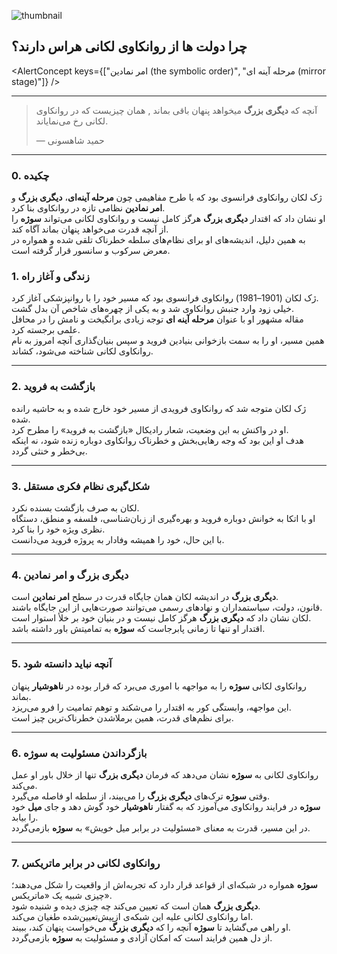 
<section className="container flex max-w-screen-lg flex-col items-center mx-auto">

<Image
  src={thumbnail}
  alt="thumbnail"
  className="mt-4 w-full rounded-2xl border object-cover"
/>

<div className="prose dark:prose-invert max-w-full mx-auto w-full text-justify mt-6">

## چرا دولت ها از روانکاوی لکانی هراس دارند؟

<AlertConcept
  keys={["امر نمادین (the symbolic order)", "مرحله آینه ای (mirror stage)"]}
/>

---

> آنچه که **دیگری بزرگ** میخواهد پنهان باقی بماند , همان چیزیست که در روانکاوی لکانی رخ می‌نمایاند.
>
> — حمید شاهسونی

---

### 0. چکیده

ژک لکان روانکاوی فرانسوی بود که با طرح مفاهیمی چون **مرحله آینه‌ای**، **دیگری بزرگ** و **امر نمادین** نظامی تازه در روانکاوی بنا کرد.  
او نشان داد که اقتدار **دیگری بزرگ** هرگز کامل نیست و روانکاوی لکانی می‌تواند **سوژه** را از آنچه قدرت می‌خواهد پنهان بماند آگاه کند.   
به همین دلیل، اندیشه‌های او برای نظام‌های سلطه خطرناک تلقی شده و همواره در معرض سرکوب و سانسور قرار گرفته است.

### 1. زندگی و آغاز راه

ژک لکان (1901–1981) روانکاوی فرانسوی بود که مسیر خود را با روانپزشکی آغاز کرد.  
خیلی زود وارد جنبش روانکاوی شد و به یکی از چهره‌های شاخص آن بدل گشت.  
مقاله مشهور او با عنوان **مرحله آینه ای** توجه زیادی برانگیخت و نامش را در محافل علمی برجسته کرد.  
همین مسیر، او را به سمت بازخوانی بنیادین فروید و سپس بنیان‌گذاری آنچه امروز به نام روانکاوی لکانی شناخته می‌شود، کشاند.

---

### 2. بازگشت به فروید

ژک لکان متوجه شد که روانکاوی فرویدی از مسیر خود خارج شده و به حاشیه رانده شده.  
او در واکنش به این وضعیت، شعار رادیکال «بازگشت به فروید» را مطرح کرد.  
هدف او این بود که وجه رهایی‌بخش و خطرناک روانکاوی دوباره زنده شود، نه اینکه بی‌خطر و خنثی گردد.

---

### 3. شکل‌گیری نظام فکری مستقل

لکان به صرف بازگشت بسنده نکرد.  
او با اتکا به خوانش دوباره فروید و بهره‌گیری از زبان‌شناسی، فلسفه و منطق، دستگاه نظری ویژه خود را بنا کرد.  
با این حال، خود را همیشه وفادار به پروژه فروید می‌دانست.

---

### 4. دیگری بزرگ و امر نمادین

**دیگری بزرگ** در اندیشه لکان همان جایگاه قدرت در سطح **امر نمادین** است.  
قانون، دولت، سیاستمداران و نهادهای رسمی می‌توانند صورت‌هایی از این جایگاه باشند.  
لکان نشان داد که **دیگری بزرگ** هرگز کامل نیست و در بنیان خود بر خلأ استوار است.  
اقتدار او تنها تا زمانی پابرجاست که **سوژه** به تمامیتش باور داشته باشد.

---

### 5. آنچه نباید دانسته شود

روانکاوی لکانی **سوژه** را به مواجهه با اموری می‌برد که قرار بوده در **ناهوشیار** پنهان بماند.  
این مواجهه، وابستگی کور به اقتدار را می‌شکند و توهم تمامیت را فرو می‌ریزد.  
برای نظم‌های قدرت، همین برملاشدن خطرناک‌ترین چیز است.

---

### 6. بازگرداندن مسئولیت به سوژه

روانکاوی لکانی به **سوژه** نشان می‌دهد که فرمان **دیگری بزرگ** تنها از خلال باور او عمل می‌کند.  
وقتی **سوژه** ترک‌های **دیگری بزرگ** را می‌بیند، از سلطه او فاصله می‌گیرد.  
**سوژه** در فرایند روانکاوی می‌آموزد که به گفتار **ناهوشیار** خود گوش دهد و جای **میل** خود را بیابد.  
در این مسیر، قدرت به معنای «مسئولیت در برابر میل خویش» به **سوژه** بازمی‌گردد.

---

### 7. روانکاوی لکانی در برابر ماتریکس

**سوژه** همواره در شبکه‌ای از قواعد قرار دارد که تجربه‌اش از واقعیت را شکل می‌دهند؛ چیزی شبیه یک «ماتریکس».  
**دیگری بزرگ** همان است که تعیین می‌کند چه چیزی دیده و شنیده شود.  
اما روانکاوی لکانی علیه این شبکه‌ی ازپیش‌تعیین‌شده طغیان می‌کند.  
او راهی می‌گشاید تا **سوژه** آنچه را که **دیگری بزرگ** می‌خواست پنهان کند، ببیند.  
از دل همین فرایند است که امکان آزادی و مسئولیت به **سوژه** بازمی‌گردد.

</div>
</section>

